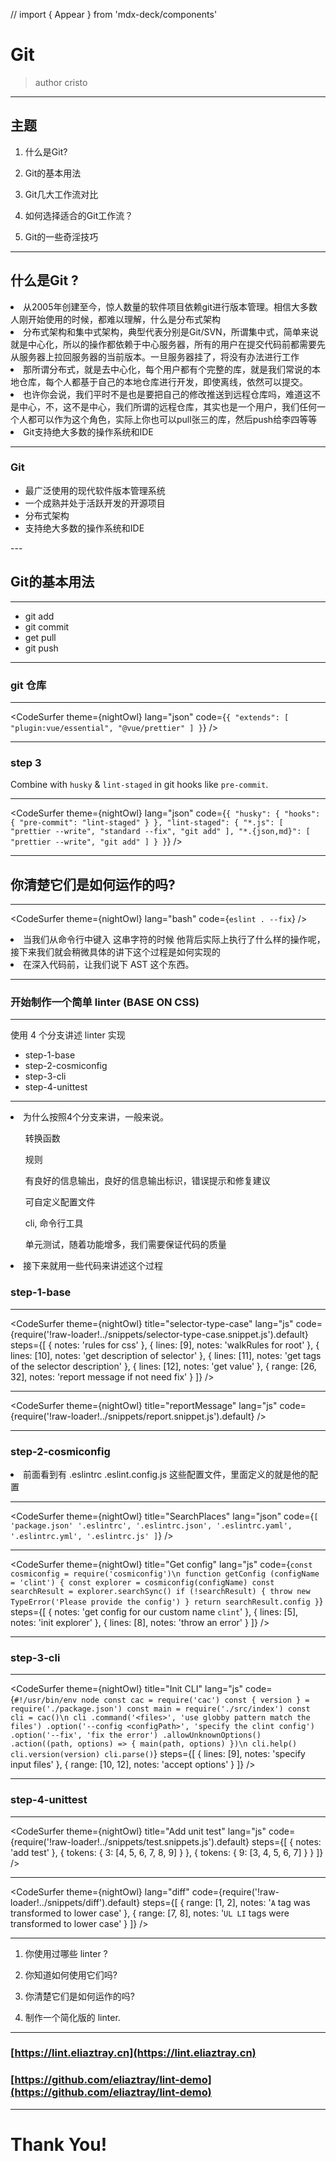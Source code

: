 // import { Appear } from 'mdx-deck/components'

<Head>
  <title>Git</title>
</Head>


# Git

> author cristo

---

## 主题

1. 什么是Git?

2. Git的基本用法

3. Git几大工作流对比

4. 如何选择适合的Git工作流？

5. Git的一些奇淫技巧

---


## 什么是Git ?

<Notes>
  <li> 从2005年创建至今，惊人数量的软件项目依赖git进行版本管理。相信大多数人刚开始使用的时候，都难以理解，什么是分布式架构</li>
  <li> 分布式架构和集中式架构，典型代表分别是Git/SVN，所谓集中式，简单来说就是中心化，所以的操作都依赖于中心服务器，所有的用户在提交代码前都需要先从服务器上拉回服务器的当前版本。一旦服务器挂了，将没有办法进行工作</li>
  <li> 那所谓分布式，就是去中心化，每个用户都有个完整的库，就是我们常说的本地仓库，每个人都基于自己的本地仓库进行开发，即使离线，依然可以提交。</li>
  <li> 也许你会说，我们平时不是也是要把自己的修改推送到远程仓库吗，难道这不是中心，不，这不是中心，我们所谓的远程仓库，其实也是一个用户，我们任何一个人都可以作为这个角色，实际上你也可以pull张三的库，然后push给李四等等</li>
  <li> Git支持绝大多数的操作系统和IDE</li>
</Notes>

---

### Git

<ul>
  <Appear>
  <li>最广泛使用的现代软件版本管理系统</li>
  <li>一个成熟并处于活跃开发的开源项目</li>
  <li>分布式架构</li>
  <li>支持绝大多数的操作系统和IDE</li>
  </Appear>
</ul>
---

## Git的基本用法

---


- git add
- git commit
- get pull
- git push

---

### git 仓库

---

<CodeSurfer
  theme={nightOwl}
  lang="json"
  code={`
    {
      "extends": [
        "plugin:vue/essential",
        "@vue/prettier"
      ]
    }
  `}
/>

---

### step 3

Combine with `husky` & `lint-staged` in git hooks like `pre-commit`.

---

<CodeSurfer
  theme={nightOwl}
  lang="json"
  code={`
  {
    "husky": {
      "hooks": {
        "pre-commit": "lint-staged"
      }
    },
    "lint-staged": {
      "*.js": [
        "prettier --write",
        "standard --fix",
        "git add"
      ],
      "*.{json,md}": [
        "prettier --write",
        "git add"
      ]
    }
  }
  `}
/>

---

## 你清楚它们是如何运作的吗?

---

<CodeSurfer
  theme={nightOwl}
  lang="bash"
  code={`
    eslint . --fix
  `}
/>

<Notes>
  <li>当我们从命令行中键入 这串字符的时候 他背后实际上执行了什么样的操作呢，接下来我们就会稍微具体的讲下这个过程是如何实现的</li>
  <li>在深入代码前，让我们说下 AST 这个东西。 </li>
</Notes>

---

### 开始制作一个简单 linter (BASE ON CSS)

---


使用 4 个分支讲述 linter 实现

- step-1-base
- step-2-cosmiconfig
- step-3-cli
- step-4-unittest

---

<Notes>
  <li>为什么按照4个分支来讲，一般来说。</li>
  <ol>转换函数</ol>
  <ol>规则</ol>
  <ol>有良好的信息输出，良好的信息输出标识，错误提示和修复建议 </ol>
  <ol>可自定义配置文件 </ol>
  <ol>cli, 命令行工具 </ol>
  <ol>单元测试，随着功能增多，我们需要保证代码的质量</ol>
  <li>接下来就用一些代码来讲述这个过程</li>
</Notes>

### step-1-base

---

<CodeSurfer
  theme={nightOwl}
  title="selector-type-case"
  lang="js"
  code={require('!raw-loader!../snippets/selector-type-case.snippet.js').default}
  steps={[
    { notes: 'rules for css' },
    { lines: [9], notes: 'walkRules for root' },
    { lines: [10], notes: 'get description of selector' },
    { lines: [11], notes: 'get tags of the selector description' },
    { lines: [12], notes: 'get value' },
    { range: [26, 32], notes: 'report message if not need fix' }
  ]}
/>

---

<CodeSurfer
  theme={nightOwl}
  title="reportMessage"
  lang="js"
  code={require('!raw-loader!../snippets/report.snippet.js').default}
/>

---

### step-2-cosmiconfig


<Notes>
  <li>前面看到有 .eslintrc .eslint.config.js 这些配置文件，里面定义的就是他的配置</li>
</Notes>


---

<CodeSurfer
  theme={nightOwl}
  title="SearchPlaces"
  lang="json"
  code={`
    [
      'package.json'
      '.eslintrc',
      '.eslintrc.json',
      '.eslintrc.yaml',
      '.eslintrc.yml',
      '.eslintrc.js'
    ]
  `}
/>

---

<CodeSurfer
  theme={nightOwl}
  title="Get config"
  lang="js"
  code={`
    const cosmiconfig = require('cosmiconfig')\n
    function getConfig (configName = 'clint') {
      const explorer = cosmiconfig(configName)
      const searchResult = explorer.searchSync()
      if (!searchResult) {
        throw new TypeError('Please provide the config')
      }
      return searchResult.config
    }
  `}
  steps={[
    { notes: 'get config for our custom name `clint`' },
    { lines: [5], notes: 'init explorer' },
    { lines: [8], notes: 'throw an error' }
  ]}
/>

---

### step-3-cli

---

<CodeSurfer
  theme={nightOwl}
  title="Init CLI"
  lang="js"
  code={`
    #!/usr/bin/env node
    const cac = require('cac')
    const { version } = require('./package.json')
    const main = require('./src/index')
    const cli = cac()\n
    cli
      .command('<files>', 'use globby pattern match the files')
      .option('--config <configPath>', 'specify the clint config')
      .option('--fix', 'fix the error')
      .allowUnknownOptions()
      .action((path, options) => {
        main(path, options)
      })\n
    cli.help()
    cli.version(version)
    cli.parse()
  `}
  steps={[
    { lines: [9], notes: 'specify input files' },
    { range: [10, 12], notes: 'accept options' }
  ]}
/>

---

### step-4-unittest

---

<CodeSurfer
  theme={nightOwl}
  title="Add unit test"
  lang="js"
  code={require('!raw-loader!../snippets/test.snippets.js').default}
  steps={[
    { notes: 'add test' },
    { tokens: { 3: [4, 5, 6, 7, 8, 9] } },
    { tokens: { 9: [3, 4, 5, 6, 7] } }
  ]}
/>

---

<CodeSurfer
  theme={nightOwl}
  lang="diff"
  code={require('!raw-loader!../snippets/diff').default}
  steps={[
    { range: [1, 2], notes: '`A` tag was transformed to lower case' },
    { range: [7, 8], notes: '`UL LI` tags were transformed to lower case' }
  ]}
/>

---


1. 你使用过哪些 linter ?

2. 你知道如何使用它们吗?

3. 你清楚它们是如何运作的吗?

4. 制作一个简化版的 linter.

---

### [https://lint.eliaztray.cn](https://lint.eliaztray.cn)

### [https://github.com/eliaztray/lint-demo](https://github.com/eliaztray/lint-demo)

---

# Thank You!
